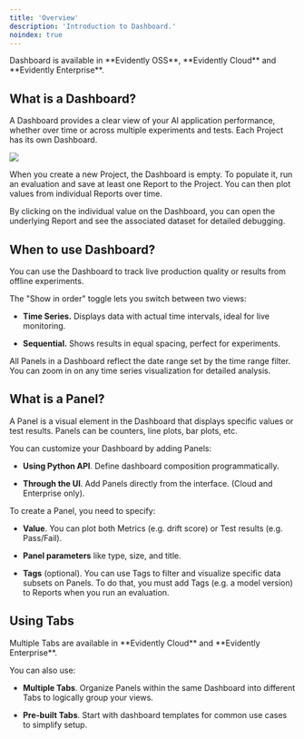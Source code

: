 ```yaml
---
title: 'Overview'
description: 'Introduction to Dashboard.'
noindex: true
---
```


<Check>
  Dashboard is available in **Evidently OSS**, **Evidently Cloud** and **Evidently Enterprise**.
</Check>

## What is a Dashboard?

A Dashboard provides a clear view of your AI application performance, whether over time or across multiple experiments and tests. Each Project has its own Dashboard.

![](/images/dashboard_llm_light.png)

When you create a new Project, the Dashboard is empty. To populate it, run an evaluation and save at least one Report to the Project. You can then plot values from individual Reports over time.&#x20;

By clicking on the individual value on the Dashboard, you can open the underlying Report and see the associated dataset for detailed debugging.

## When to use Dashboard?

You can use the Dashboard to track live production quality or results from offline experiments.

The "Show in order" toggle lets you switch between two views:

* **Time Series.** Displays data with actual time intervals, ideal for live monitoring.

* **Sequential.** Shows results in equal spacing, perfect for experiments.

All Panels in a Dashboard reflect the date range set by the time range filter. You can zoom in on any time series visualization for detailed analysis.&#x20;

## What is a Panel?

A Panel is a visual element in the Dashboard that displays specific values or test results. Panels can be counters, line plots, bar plots, etc.

You can customize your Dashboard by adding Panels:

* **Using Python API**. Define dashboard composition programmatically.

* **Through the UI**. Add Panels directly from the interface. (Cloud and Enterprise only).

To create a Panel, you need to specify:

* **Value**. You can plot both Metrics (e.g. drift score) or Test results (e.g. Pass/Fail).

* **Panel parameters** like type, size, and title.

* **Tags** (optional). You can use Tags to filter and visualize specific data subsets on Panels. To do that, you must add Tags (e.g. a model version) to Reports when you run an evaluation.

## Using Tabs

<Check>
  Multiple Tabs are available in **Evidently Cloud** and **Evidently Enterprise**.
</Check>

You can also use:

* **Multiple Tabs**. Organize Panels within the same Dashboard into different Tabs to logically group your views.

* **Pre-built Tabs**. Start with dashboard templates for common use cases to simplify setup.